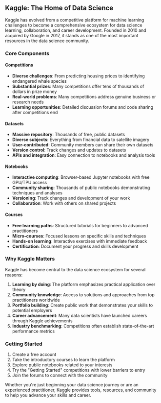 ## Kaggle: The Home of Data Science

Kaggle has evolved from a competitive platform for machine learning challenges to become a comprehensive ecosystem for data science learning, collaboration, and career development. Founded in 2010 and acquired by Google in 2017, it stands as one of the most important resources in the data science community.

### Core Components

#### Competitions
- **Diverse challenges**: From predicting housing prices to identifying endangered whale species
- **Substantial prizes**: Many competitions offer tens of thousands of dollars in prize money
- **Real-world problems**: Many competitions address genuine business or research needs
- **Learning opportunities**: Detailed discussion forums and code sharing after competitions end

#### Datasets
- **Massive repository**: Thousands of free, public datasets
- **Diverse subjects**: Everything from financial data to satellite imagery
- **User-contributed**: Community members can share their own datasets
- **Version control**: Track changes and updates to datasets
- **APIs and integration**: Easy connection to notebooks and analysis tools

#### Notebooks
- **Interactive computing**: Browser-based Jupyter notebooks with free GPU/TPU access
- **Community sharing**: Thousands of public notebooks demonstrating techniques and analyses
- **Versioning**: Track changes and development of your work
- **Collaboration**: Work with others on shared projects

#### Courses
- **Free learning paths**: Structured tutorials for beginners to advanced practitioners
- **Micro-courses**: Focused lessons on specific skills and techniques
- **Hands-on learning**: Interactive exercises with immediate feedback
- **Certification**: Document your progress and skills development

### Why Kaggle Matters

Kaggle has become central to the data science ecosystem for several reasons:

1. **Learning by doing**: The platform emphasizes practical application over theory
2. **Community knowledge**: Access to solutions and approaches from top practitioners worldwide
3. **Portfolio building**: Create public work that demonstrates your skills to potential employers
4. **Career advancement**: Many data scientists have launched careers through Kaggle achievements
5. **Industry benchmarking**: Competitions often establish state-of-the-art performance metrics

### Getting Started

1. Create a free account
2. Take the introductory courses to learn the platform
3. Explore public notebooks related to your interests
4. Try the "Getting Started" competitions with lower barriers to entry
5. Join the forums to connect with the community

Whether you're just beginning your data science journey or are an experienced practitioner, Kaggle provides tools, resources, and community to help you advance your skills and career.
